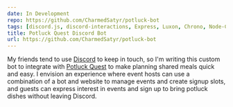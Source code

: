 ```yaml
---
date: In Development
repo: https://github.com/CharmedSatyr/potluck-bot
tags: [discord.js, discord-interactions, Express, Luxon, Chrono, Node-Cache]
title: Potluck Quest Discord Bot
url: https://github.com/CharmedSatyr/potluck-bot
---
```


My friends tend to use [Discord](https://discord.com) to keep in touch, so I'm
writing this custom bot to integrate with [Potluck Quest](https://potluck.quest)
to make planning shared meals quick and easy. I envision an experience where
event hosts can use a combination of a bot and website to manage events and
create signup slots, and guests can express interest in events and sign up to
bring potluck dishes without leaving Discord.
